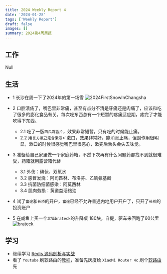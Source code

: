 ```yaml
---
title: 2024 Weekly Report 4
date: '2024-01-28'
tags: ['Weekly Report']
draft: false
images: []
summary: 2024第4周周报
---
```


<TOCInline toc={props.toc}/>

## 工作

Null

## 生活

- 1 长沙在周一下了2024年的第一场雪
![2024FirstSnowInChangsha](/static/images/2024FirstSnowInChangsha.jpg)

- 2 口腔溃疡了，嘴巴里非常痛，甚至有点分不清是牙痛还是肉痛了，应该和吃了很多的膨化食品有关。每次吃东西总有一个短暂的疼痛适应期，疼完了才能吃得下东西。
  - 2.1 吃了一版`西瓜霜含片`，效果非常短暂，只有吃的时候能止痛。
  - 2.2 用`复方氯己定含漱液`>`漱口，效果非常好，能消炎止痛，但副作用很明显，漱口的时候很感觉嘴巴里很恶心，漱完后舌头会失去味觉。

- 3 准备给自己家里做一个家庭药箱，不然下次再有什么问题药都找不到就很难受，药箱就用露营箱代替
  - 3.1 外伤：碘伏、双氧水
  - 3.2 感冒发烧：阿司匹林、布洛芬、乙酰氨基酚
  - 3.3 抗菌防细菌感染：阿莫西林
  - 3.4 肌肉劳损：黄道益活络油

- 4 试了`富途`和`长桥`的开户，`富途`已经不允许普通内地用户开户了，只开了`长桥`的投资账户
- 5 在咸鱼上买一个`北狐brateck`的升降桌 180块，自提，驱车来回跑了60公里
![brateck](/static/images/brateck.jpg)





## 学习

- 继续学习 [Redis 源码剖析与实战](https://time.geekbang.org/column/intro/430)
- 看了 `Youtube` 刷软路由的[教程](https://www.youtube.com/watch?v=JfSJmPFiL_s)，准备先灰度给 `XiaoMi Router 4c` 刷个[软路由](https://openwrt.org/zh/toh/start?dataflt%5BBrand*%7E%5D=xiaomi)先






